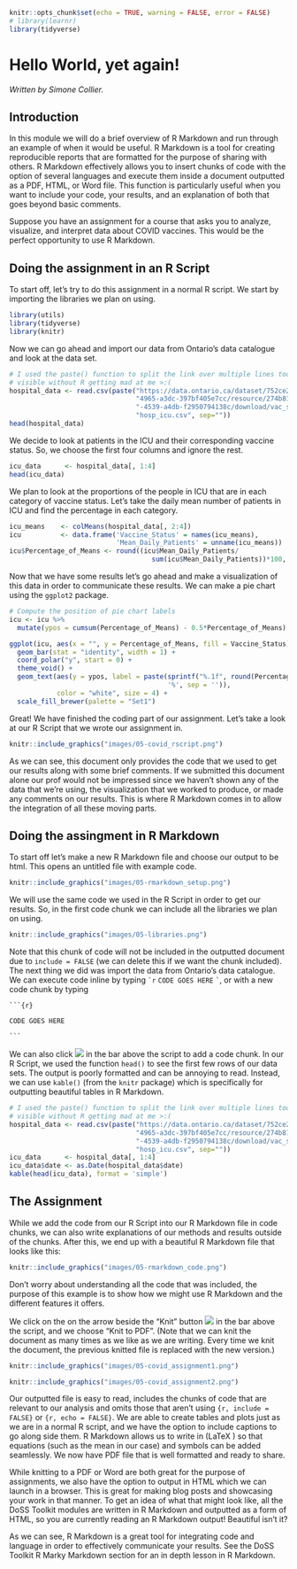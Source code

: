
```r
knitr::opts_chunk$set(echo = TRUE, warning = FALSE, error = FALSE)
# library(learnr)
library(tidyverse)
```


# Hello World, yet again! 

*Written by Simone Collier.*

## Introduction

In this module we will do a brief overview of R Markdown and run through an example of when it would be useful. R Markdown is a tool 
for creating reproducible reports that are formatted for 
the purpose of sharing with others. R Markdown effectively allows you to insert chunks of code with the option of several languages and execute them inside a 
document outputted as a PDF, HTML, or Word file. This function is particularly 
useful when you want to include your code, your results, and an explanation 
of both that goes beyond basic comments.

Suppose you have an assignment for a course that asks you to analyze, 
visualize, and interpret data about COVID vaccines. This would be the perfect 
opportunity to use R Markdown. 

## Doing the assignment in an R Script

To start off, let's try to do this assignment in a normal R script. We start by importing the libraries we plan on using. 

``` r
library(utils)
library(tidyverse)
library(knitr)
```

Now we can go ahead and import our data from Ontario's data catalogue and look at the data set.

```r
# I used the paste() function to split the link over multiple lines too keep it 
# visible without R getting mad at me >:(
hospital_data <- read.csv(paste("https://data.ontario.ca/dataset/752ce2b7-c15a-",
                                "4965-a3dc-397bf405e7cc/resource/274b819c-5d69",
                                "-4539-a4db-f2950794138c/download/vac_status_",
                                "hosp_icu.csv", sep=""))
head(hospital_data)
```

We decide to look at patients in the ICU and their corresponding vaccine status. So, we choose the first four columns and ignore the rest.

```r
icu_data      <- hospital_data[, 1:4]
head(icu_data)
```

We plan to look at the proportions of the people in ICU that are in each category of vaccine status. Let's take the daily mean number of patients in ICU and find the percentage in each category.

```r
icu_means    <- colMeans(hospital_data[, 2:4])
icu          <- data.frame('Vaccine_Status' = names(icu_means),
                           'Mean_Daily_Patients' = unname(icu_means))
icu$Percentage_of_Means <- round((icu$Mean_Daily_Patients/
                                    sum(icu$Mean_Daily_Patients))*100, 1)
```

Now that we have some results let's go ahead and make a visualization of this data in order to communicate these results. We can make a pie chart using the `ggplot2` package.

```r
# Compute the position of pie chart labels
icu <- icu %>% 
  mutate(ypos = cumsum(Percentage_of_Means) - 0.5*Percentage_of_Means)

ggplot(icu, aes(x = "", y = Percentage_of_Means, fill = Vaccine_Status)) +
  geom_bar(stat = "identity", width = 1) +
  coord_polar("y", start = 0) +
  theme_void() +
  geom_text(aes(y = ypos, label = paste(sprintf("%.1f", round(Percentage_of_Means, 1)),
                                        '%', sep = '')), 
            color = "white", size = 4) +
  scale_fill_brewer(palette = "Set1")
```

Great! We have finished the coding part of our assignment. Let's take a look at our R Script that we wrote our assignment in.

```r
knitr::include_graphics("images/05-covid_rscript.png")
```

As we can see, this document only provides the code that we used to get our results along with some brief comments. If we submitted this document alone our prof would not be impressed since we haven't shown any of the data that we're using, the visualization that we worked to produce, or made any comments on our results. This is where R Markdown comes in to allow the integration of all these moving parts.

## Doing the assingment in R Markdown

To start off let's make a new R Markdown file and choose 
our output to be html. This opens an untitled file with example code. 

```r
knitr::include_graphics("images/05-rmarkdown_setup.png")
```

We will use the same code we used in the R Script in order to get our results. So, in the first code chunk we can include all the libraries we plan on using. 

```r
knitr::include_graphics("images/05-libraries.png")
```

Note that this chunk of code will not be included in the outputted document due to 
`include = FALSE` (we can delete this if we want the chunk included). 
The next thing we did was import the data from Ontario's data 
catalogue. We can execute code inline by 
typing `` `r `` `CODE GOES HERE` `` ` ``, or with a new code chunk by typing

` ```{r} `

`CODE GOES HERE`

` ``` `

We can also click ![](images/05-add_chunk.png) in the bar above the script to add a code chunk.
In our R Script, we used the function `head()` to see the first few rows of our data sets. The output is poorly formatted and can be annoying to read. Instead, we can use `kable()` (from the `knitr` package) 
which is specifically for outputting beautiful tables in R Markdown. 

```r
# I used the paste() function to split the link over multiple lines too keep it 
# visible without R getting mad at me >:(
hospital_data <- read.csv(paste("https://data.ontario.ca/dataset/752ce2b7-c15a-",
                                "4965-a3dc-397bf405e7cc/resource/274b819c-5d69",
                                "-4539-a4db-f2950794138c/download/vac_status_",
                                "hosp_icu.csv", sep=""))
icu_data      <- hospital_data[, 1:4]
icu_data$date <- as.Date(hospital_data$date)
kable(head(icu_data), format = 'simple')
```

## The Assignment

While we add the code from our R Script into our R Markdown file in code chunks, we can also write explanations of our methods and results outside of the chunks. After this, we end up with
a beautiful R Markdown file that looks like this:

```r
knitr::include_graphics("images/05-rmarkdown_code.png")
```

Don't worry about understanding all the code that was included, the purpose of this 
example is to show how we might use R Markdown and the different features it offers. 

We click on the on the arrow beside the "Knit" button ![](images/05-knit_button.png) in the bar above the script,
and we choose "Knit to PDF". (Note that we can knit the document as many times 
as we like as we are writing. Every time we knit the document, the
previous knitted file is replaced with the new version.)

```r
knitr::include_graphics("images/05-covid_assignment1.png")
```

```r
knitr::include_graphics("images/05-covid_assignment2.png")
```

Our outputted file is easy to read, includes the chunks of code that are relevant to our
analysis and omits those that aren't using `{r, include = FALSE}` or 
`{r, echo = FALSE}`. We are able to create tables and plots just as we are in a normal
R script, and we have the option to include captions to go along side them. R Markdown
allows us to write in  \(LaTeX \) so that equations (such as the mean in our case) and 
symbols can be added seamlessly. We now have PDF file that is well formatted 
and ready to share. 

While knitting to a PDF or Word are both great for the purpose of assignments, we also have the option to output in HTML which we can launch in a browser. This is great for making blog posts and showcasing your work in that manner. To get an idea of what that might look like, all the DoSS Toolkit modules are written in R Markdown and outputted as a form of HTML, so you are currently reading an R Markdown output! Beautiful isn't it?

As we can see, R Markdown is a great tool for 
integrating code and language in order to effectively communicate your results. 
See the DoSS Toolkit R Marky Markdown section for an in depth lesson in R Markdown.
